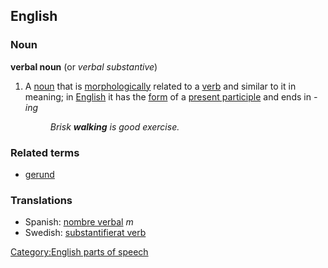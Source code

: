 ==English==

===Noun===
'''verbal noun'''  (or ''verbal substantive'')
#A [[noun]] that is [[morphologically]] related to a [[verb]] and similar to it in meaning; in [[English]] it has the [[form]] of a [[present participle]] and ends in ''-ing''
#:''Brisk '''walking''' is good exercise.''

===Related terms===
*[[gerund]]

===Translations===
*Spanish: [[nombre verbal]] ''m''
*Swedish: [[substantifierat verb]]

[[Category:English parts of speech]]